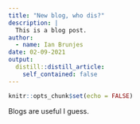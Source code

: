 ```yaml
---
title: "New blog, who dis?"
description: |
  This is a blog post.
author:
  - name: Ian Brunjes
date: 02-09-2021
output:
  distill::distill_article:
    self_contained: false
---
```



```r
knitr::opts_chunk$set(echo = FALSE)
```

Blogs are useful I guess.


